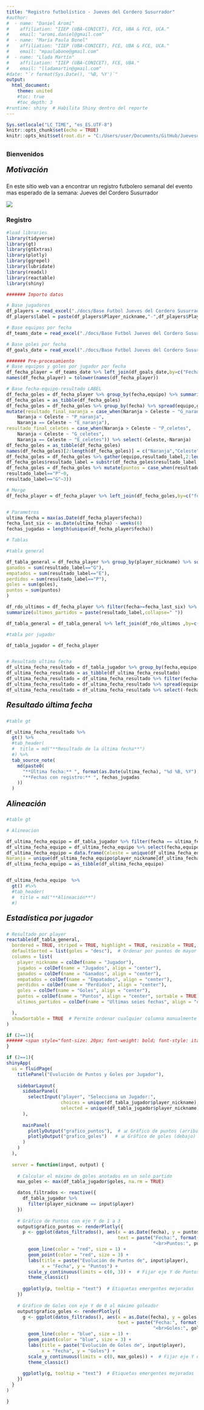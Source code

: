 ```yaml
---
title: "Registro futbolístico - Jueves del Cordero Susurrador"
#author: 
#  - name: "Daniel Aromí"
#    affiliation: "IIEP (UBA-CONICET), FCE, UBA & FCE, UCA."
#    email: "aromi.daniel@gmail.com"
#  - name: "María Paula Bonel"
#    affiliation: "IIEP (UBA-CONICET), FCE, UBA & FCE, UCA."
#    email: "mpaulabone@gmail.com"
#  - name: "Llada Martín"
#    affiliation: "IIEP (UBA-CONICET), FCE, UBA."
#    email: "lladamartin@gmail.com"
#date: "`r format(Sys.Date(), '%B, %Y')`"
output:
  html_document:
    theme: united
    #toc: true
    #toc_depth: 3
#runtime: shiny  # Habilita Shiny dentro del reporte
---
```


```r
Sys.setlocale("LC_TIME", "es_ES.UTF-8")
knitr::opts_chunk$set(echo = TRUE)
knitr::opts_knit$set(root.dir = "C:/Users/user/Documents/GitHub/JuevesdelCorderoSusurrador")
```

## {.tabset}

### Bienvenidos

##### <span style="font-size: 20px; font-weight: bold; font-style: italic;">Motivación</span>

En este sitio web van a encontrar un registro futbolero semanal del evento mas esperado de la semana: Jueves del Cordero Susurrador


![](C:/Users/user/Documents/GitHub/JuevesdelCorderoSusurrador\\docs\\parrot_1f99c.png)


### Registro

```r
#load libraries
library(tidyverse)
library(gt)
library(gtExtras)
library(plotly)
library(ggrepel)
library(lubridate)
library(readxl)
library(reactable)
library(shiny)
```

```r
####### Importo datos

# Base jugadores
df_players = read_excel("./docs/Base Futbol Jueves del Cordero Susurrador.xlsx",sheet="Jugadores")
df_players$label = paste(df_players$Player_nickname,"-",df_players$Player_name, df_players$Player_lastname,sep=" ")

# Base equipos por fecha
df_teams_date = read_excel("./docs/Base Futbol Jueves del Cordero Susurrador.xlsx",sheet="Equipo")

# Base goles por fecha
df_goals_date = read_excel("./docs/Base Futbol Jueves del Cordero Susurrador.xlsx",sheet="Goles")

####### Pre-procesamiento
# Base equipos y goles por jugador por fecha
df_fecha_player = df_teams_date %>% left_join(df_goals_date,by=c("Fecha","Equipo","Player_nickname"))
names(df_fecha_player) = tolower(names(df_fecha_player))

# Base fecha-equipo-resultado LABEL
df_fecha_goles = df_fecha_player %>% group_by(fecha,equipo) %>% summarize(goles = sum(goles)) 
df_fecha_goles = as_tibble(df_fecha_goles)
df_fecha_goles = df_fecha_goles %>% group_by(fecha) %>% spread(equipo,goles) %>%
mutate(resultado_final_naranja = case_when(Naranja > Celeste ~ "G_naranja",
    Naranja < Celeste ~ "P_naranja",
    Naranja == Celeste ~ "E_naranja"),
resultado_final_celetes = case_when(Naranja > Celeste ~ "P_celetes",
    Naranja < Celeste ~ "G_celetes",
    Naranja == Celeste ~ "E_celetes")) %>% select(-Celeste,-Naranja)
df_fecha_goles = as_tibble(df_fecha_goles)
names(df_fecha_goles)[2:length(df_fecha_goles)] = c("Naranja","Celeste")
df_fecha_goles = df_fecha_goles %>% gather(equipo,resultado_label,2:length(df_fecha_goles))
df_fecha_goles$resultado_label = substr(df_fecha_goles$resultado_label,1,1)
df_fecha_goles = df_fecha_goles %>% mutate(puntos = case_when(resultado_label=="E"~1,
resultado_label=="P"~0,
resultado_label=="G"~3))

# Merge
df_fecha_player = df_fecha_player %>% left_join(df_fecha_goles,by=c("fecha","equipo"))


# Parametros
ultima_fecha = max(as.Date(df_fecha_player$fecha))
fecha_last_six <- as.Date(ultima_fecha) - weeks(6)  
fechas_jugadas = length(unique(df_fecha_player$fecha))

# Tablas

#tabla general

df_tabla_general = df_fecha_player %>% group_by(player_nickname) %>% summarize(jugados = n_distinct(fecha),
ganados = sum(resultado_label=="G"),
empatados = sum(resultado_label=="E"),
perdidos = sum(resultado_label=="P"),
goles = sum(goles),
puntos = sum(puntos)
)

df_rdo_ultimos = df_fecha_player %>% filter(fecha>=fecha_last_six) %>% group_by(player_nickname) %>% 
summarize(ultimos_partidos = paste(resultado_label,collapse=" "))

df_tabla_general = df_tabla_general %>% left_join(df_rdo_ultimos ,by=c("player_nickname"))

#tabla por jugador

df_tabla_jugador = df_fecha_player


# Resultado ultima fecha
df_ultima_fecha_resultado = df_tabla_jugador %>% group_by(fecha,equipo) %>% summarize(goles=sum(goles))
df_ultima_fecha_resultado = as_tibble(df_ultima_fecha_resultado)
df_ultima_fecha_resultado = df_ultima_fecha_resultado %>% filter(fecha==ultima_fecha)
df_ultima_fecha_resultado = df_ultima_fecha_resultado %>% spread(equipo,goles)
df_ultima_fecha_resultado = df_ultima_fecha_resultado %>% select(-fecha)


```
##### <span style="font-size: 20px; font-weight: bold; font-style: italic;">Resultado última fecha</span>

```r
#table gt 

df_ultima_fecha_resultado %>%
  gt() %>%
  #tab_header(
  #  title = md("**Resultado de la última fecha**")
  #) %>%
  tab_source_note(
    md(paste0(
      "**Última fecha:** ", format(as.Date(ultima_fecha), "%d %B, %Y"), "  \n",  # Salto de línea
      "**Fechas con registro:** ", fechas_jugadas
    ))
  )
``` 
##### <span style="font-size: 20px; font-weight: bold; font-style: italic;">Alineación</span>

```r
#table gt 

# Alineacion

df_ultima_fecha_equipo = df_tabla_jugador %>% filter(fecha == ultima_fecha)
df_ultima_fecha_equipo = df_ultima_fecha_equipo %>% select(fecha,equipo,player_nickname)
df_ultima_fecha_equipo = data.frame(Celeste = unique(df_ultima_fecha_equipo$player_nickname[df_ultima_fecha_equipo$equipo=="Celeste"]),
Naranja = unique(df_ultima_fecha_equipo$player_nickname[df_ultima_fecha_equipo$equipo=="Naranja"]))
df_ultima_fecha_equipo = as_tibble(df_ultima_fecha_equipo)


df_ultima_fecha_equipo  %>%
  gt() #%>%
  #tab_header(
  #  title = md("**Alineación**")
  #) 
``` 

##### <span style="font-size: 20px; font-weight: bold; font-style: italic;">Estadística por jugador</span>

```r
# Resultado por player
reactable(df_tabla_general,
  bordered = TRUE, striped = TRUE, highlight = TRUE, resizable = TRUE,
  defaultSorted = list(goles = "desc"),  # Ordenar por puntos de mayor a menor
  columns = list(
    player_nickname = colDef(name = "Jugador"),
    jugados = colDef(name = "Jugados", align = "center"),
    ganados = colDef(name = "Ganados", align = "center"),
    empatados = colDef(name = "Empatados", align = "center"),
    perdidos = colDef(name = "Perdidos", align = "center"),
    goles = colDef(name = "Goles", align = "center"),
    puntos = colDef(name = "Puntos", align = "center", sortable = TRUE),  # Asegurar que sea ordenable
    ultimos_partidos = colDef(name = "Ultimas seies fechas", align = "center", sortable = TRUE)  # Asegurar que sea ordenable

  ),
  showSortable = TRUE  # Permite ordenar cualquier columna manualmente
)

``` 
```r
if (2==1){
###### <span style="font-size: 20px; font-weight: bold; font-style: italic;">Evolución de Puntos y Goles por Jugador</span>
}
``` 

```r
if (2==1){
shinyApp(
  ui = fluidPage(
    titlePanel("Evolución de Puntos y Goles por Jugador"),
    
    sidebarLayout(
      sidebarPanel(
        selectInput("player", "Selecciona un Jugador:", 
                    choices = unique(df_tabla_jugador$player_nickname),
                    selected = unique(df_tabla_jugador$player_nickname)[1])
      ),
      
      mainPanel(
        plotlyOutput("grafico_puntos"),  # 📊 Gráfico de puntos (arriba)
        plotlyOutput("grafico_goles")   # 📊 Gráfico de goles (debajo)
      )
    )
  ),
  
  server = function(input, output) {
    
    # Calcular el máximo de goles anotados en un solo partido
    max_goles <- max(df_tabla_jugador$goles, na.rm = TRUE)

    datos_filtrados <- reactive({
      df_tabla_jugador %>% 
        filter(player_nickname == input$player)
    })
    
    # Gráfico de Puntos con eje Y de 1 a 3
    output$grafico_puntos <- renderPlotly({
      p <- ggplot(datos_filtrados(), aes(x = as.Date(fecha), y = puntos, 
                                         text = paste("Fecha:", format(as.Date(fecha), "%d %B %Y"),
                                                      "<br>Puntos:", puntos))) +
        geom_line(color = "red", size = 1) +
        geom_point(color = "red", size = 3) +
        labs(title = paste("Evolución de Puntos de", input$player),
             x = "Fecha", y = "Puntos") +
        scale_y_continuous(limits = c(0, 3)) +  # Fijar eje Y de Puntos entre 1 y 3
        theme_classic()
      
      ggplotly(p, tooltip = "text")  # Etiquetas emergentes mejoradas
    })
    
    # Gráfico de Goles con eje Y de 0 al máximo goleador
    output$grafico_goles <- renderPlotly({
      g <- ggplot(datos_filtrados(), aes(x = as.Date(fecha), y = goles, 
                                         text = paste("Fecha:", format(as.Date(fecha), "%d %B %Y"),
                                                      "<br>Goles:", goles))) +
        geom_line(color = "blue", size = 1) +
        geom_point(color = "blue", size = 3) +
        labs(title = paste("Evolución de Goles de", input$player),
             x = "Fecha", y = "Goles") +
        scale_y_continuous(limits = c(0, max_goles)) +  # Fijar eje Y de 0 al máximo goleador
        theme_classic()
      
      ggplotly(g, tooltip = "text")  # Etiquetas emergentes mejoradas
    })
  }
)

}
```


